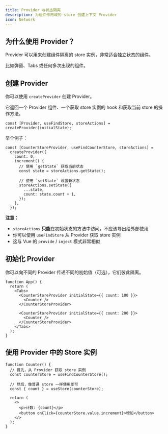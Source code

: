 ```yaml
---
title: Provider 与状态隔离
description: 为组件作用域的 store 创建上下文 Provider
icon: Network
---
```


## 为什么使用 Provider？

Provider 可以用来创建组件隔离的 store 实例，非常适合独立状态的组件。

比如弹窗、Tabs 或任何多次出现的组件。

## 创建 Provider

你可以使用 `createProvider` 创建 Provider。

它返回一个 Provider 组件、一个获取 store 实例的 hook 和获取当前 store 的操作方法。

```tsx
const [Provider, useFindStore, storeActions] = createProvider(initialState);
```

举个例子：

```tsx
const [CounterStoreProvider, useFindCounterStore, storeActions] =
  createProvider({
    count: 0,
    increment() {
      // 使用 `getState` 获取当前状态
      const state = storeActions.getState();

      // 使用 `setState` 设置新状态
      storeActions.setState({
        ...state,
        count: state.count + 1,
      });
    },
  });
```

**注意：**

- `storeActions` **只能**在初始状态的方法中访问，不应该导出给外部使用
- 你可以使用 `useFindStore` 从 Provider 获取 store 实例
- 这与 Vue 的 `provide` / `inject` 模式非常相似

## 初始化 Provider

你可以向不同的 Provider 传递不同的初始值（可选），它们彼此隔离。

```tsx
function App() {
  return (
    <Tabs>
      <CounterStoreProvider initialState={{ count: 100 }}>
        <Counter />
      </CounterStoreProvider>

      <CounterStoreProvider initialState={{ count: 200 }}>
        <Counter />
      </CounterStoreProvider>
    </Tabs>
  );
}
```

## 使用 Provider 中的 Store 实例

```tsx
function Counter() {
  // 首先，从 Provider 获取 store 实例
  const counterStore = useFindCounterStore();

  // 然后，像普通 store 一样使用即可
  const { count } = useStore(counterStore);

  return (
    <>
      <p>计数: {count}</p>
      <button onClick={counterStore.value.increment}>增加</button>
    </>
  );
}
```
